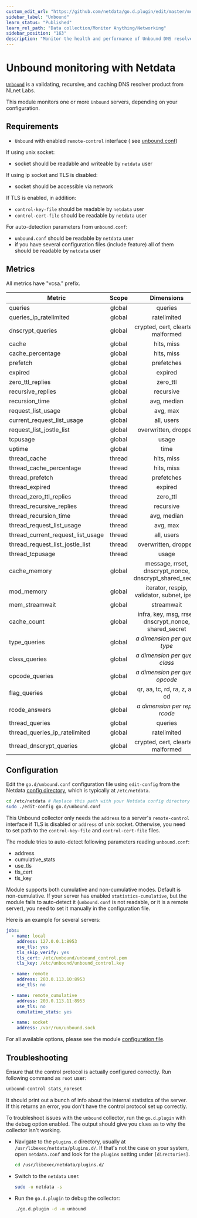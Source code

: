 ```yaml
---
custom_edit_url: "https://github.com/netdata/go.d.plugin/edit/master/modules/unbound/README.md"
sidebar_label: "Unbound"
learn_status: "Published"
learn_rel_path: "Data collection/Monitor Anything/Networking"
sidebar_position: "163"
description: "Monitor the health and performance of Unbound DNS resolvers with zero configuration, per-second metric granularity, and interactive visualizations."
---
```



# Unbound monitoring with Netdata

[`Unbound`](https://nlnetlabs.nl/projects/unbound/about/) is a validating, recursive, and caching DNS resolver product
from NLnet Labs.

This module monitors one or more `Unbound` servers, depending on your configuration.

## Requirements

- `Unbound` with enabled `remote-control` interface (
  see [unbound.conf](https://nlnetlabs.nl/documentation/unbound/unbound.conf))

If using unix socket:

- socket should be readable and writeable by `netdata` user

If using ip socket and TLS is disabled:

- socket should be accessible via network

If TLS is enabled, in addition:

- `control-key-file` should be readable by `netdata` user
- `control-cert-file` should be readable by `netdata` user

For auto-detection parameters from `unbound.conf`:

- `unbound.conf` should be readable by `netdata` user
- if you have several configuration files (include feature) all of them should be readable by `netdata` user

## Metrics

All metrics have "vcsa." prefix.

| Metric                            | Scope  |                       Dimensions                       |    Units     |
|-----------------------------------|:------:|:------------------------------------------------------:|:------------:|
| queries                           | global |                        queries                         |   queries    |
| queries_ip_ratelimited            | global |                      ratelimited                       |   queries    |
| dnscrypt_queries                  | global |          crypted, cert, cleartext, malformed           |   queries    |
| cache                             | global |                       hits, miss                       |    events    |
| cache_percentage                  | global |                       hits, miss                       |  percentage  |
| prefetch                          | global |                       prefetches                       |  prefetches  |
| expired                           | global |                        expired                         |   replies    |
| zero_ttl_replies                  | global |                        zero_ttl                        |   replies    |
| recursive_replies                 | global |                       recursive                        |   replies    |
| recursion_time                    | global |                      avg, median                       | milliseconds |
| request_list_usage                | global |                        avg, max                        |   queries    |
| current_request_list_usage        | global |                       all, users                       |   queries    |
| request_list_jostle_list          | global |                  overwritten, dropped                  |   queries    |
| tcpusage                          | global |                         usage                          |   buffers    |
| uptime                            | global |                          time                          |   seconds    |
| thread_cache                      | thread |                       hits, miss                       |    events    |
| thread_cache_percentage           | thread |                       hits, miss                       |  percentage  |
| thread_prefetch                   | thread |                       prefetches                       |  prefetches  |
| thread_expired                    | thread |                        expired                         |   replies    |
| thread_zero_ttl_replies           | thread |                        zero_ttl                        |   replies    |
| thread_recursive_replies          | thread |                       recursive                        |   replies    |
| thread_recursion_time             | thread |                      avg, median                       | milliseconds |
| thread_request_list_usage         | thread |                        avg, max                        |   queries    |
| thread_current_request_list_usage | thread |                       all, users                       |   queries    |
| thread_request_list_jostle_list   | thread |                  overwritten, dropped                  |   queries    |
| thread_tcpusage                   | thread |                         usage                          |   buffers    |
| cache_memory                      | global | message, rrset, dnscrypt_nonce, dnscrypt_shared_secret |      KB      |
| mod_memory                        | global |       iterator, respip, validator, subnet, ipsec       |      KB      |
| mem_streamwait                    | global |                       streamwait                       |      KB      |
| cache_count                       | global | infra, key, msg, rrset, dnscrypt_nonce, shared_secret  |    items     |
| type_queries                      | global |           <i>a dimension per query type</i>            |   queries    |
| class_queries                     | global |           <i>a dimension per query class</i>           |   queries    |
| opcode_queries                    | global |          <i>a dimension per query opcode</i>           |   queries    |
| flag_queries                      | global |             qr, aa, tc, rd, ra, z, ad, cd              |   queries    |
| rcode_answers                     | global |           <i>a dimension per reply rcode</i>           |   replies    |
| thread_queries                    | global |                        queries                         |   queries    |
| thread_queries_ip_ratelimited     | global |                      ratelimited                       |   queries    |
| thread_dnscrypt_queries           | global |          crypted, cert, cleartext, malformed           |   queries    |

## Configuration

Edit the `go.d/unbound.conf` configuration file using `edit-config` from the
Netdata [config directory](https://learn.netdata.cloud/docs/configure/nodes), which is typically at `/etc/netdata`.

```bash
cd /etc/netdata # Replace this path with your Netdata config directory
sudo ./edit-config go.d/unbound.conf
```

This Unbound collector only needs the `address` to a server's `remote-control` interface if TLS is disabled or `address`
of unix socket. Otherwise, you need to set path to the `control-key-file` and `control-cert-file` files.

The module tries to auto-detect following parameters reading `unbound.conf`:

- address
- cumulative_stats
- use_tls
- tls_cert
- tls_key

Module supports both cumulative and non-cumulative modes. Default is non-cumulative. If your server has enabled
`statistics-cumulative`, but the module fails to auto-detect it (`unbound.conf` is not readable, or it is a remote
server), you need to set it manually in the configuration file.

Here is an example for several servers:

```yaml
jobs:
  - name: local
    address: 127.0.0.1:8953
    use_tls: yes
    tls_skip_verify: yes
    tls_cert: /etc/unbound/unbound_control.pem
    tls_key: /etc/unbound/unbound_control.key

  - name: remote
    address: 203.0.113.10:8953
    use_tls: no

  - name: remote_cumulative
    address: 203.0.113.11:8953
    use_tls: no
    cumulative_stats: yes

  - name: socket
    address: /var/run/unbound.sock
```

For all available options, please see the
module [configuration file](https://github.com/netdata/go.d.plugin/blob/master/config/go.d/unbound.conf).

## Troubleshooting

Ensure that the control protocol is actually configured correctly. Run following command as `root` user:

```bash
unbound-control stats_noreset
```

It should print out a bunch of info about the internal statistics of the server. If this returns an error, you don't
have the control protocol set up correctly.

To troubleshoot issues with the `unbound` collector, run the `go.d.plugin` with the debug option enabled. The output
should give you clues as to why the collector isn't working.

- Navigate to the `plugins.d` directory, usually at `/usr/libexec/netdata/plugins.d/`. If that's not the case on
  your system, open `netdata.conf` and look for the `plugins` setting under `[directories]`.

  ```bash
  cd /usr/libexec/netdata/plugins.d/
  ```

- Switch to the `netdata` user.

  ```bash
  sudo -u netdata -s
  ```

- Run the `go.d.plugin` to debug the collector:

  ```bash
  ./go.d.plugin -d -m unbound
  ```
